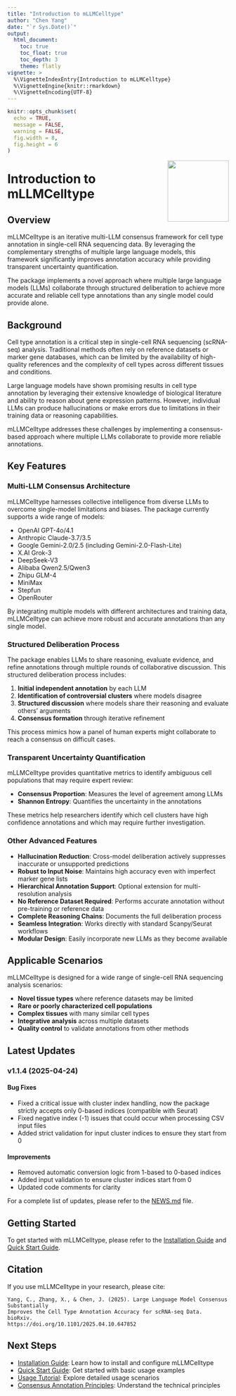 ```yaml
---
title: "Introduction to mLLMCelltype"
author: "Chen Yang"
date: "`r Sys.Date()`"
output:
  html_document:
    toc: true
    toc_float: true
    toc_depth: 3
    theme: flatly
vignette: >
  %\VignetteIndexEntry{Introduction to mLLMCelltype}
  %\VignetteEngine{knitr::rmarkdown}
  %\VignetteEncoding{UTF-8}
---
```


```r
knitr::opts_chunk$set(
  echo = TRUE,
  message = FALSE,
  warning = FALSE,
  fig.width = 8,
  fig.height = 6
)
```

<img src="../man/figures/logo.png" align="right" height="139" />

# Introduction to mLLMCelltype

## Overview

mLLMCelltype is an iterative multi-LLM consensus framework for cell type annotation in single-cell RNA sequencing data. By leveraging the complementary strengths of multiple large language models, this framework significantly improves annotation accuracy while providing transparent uncertainty quantification.

The package implements a novel approach where multiple large language models (LLMs) collaborate through structured deliberation to achieve more accurate and reliable cell type annotations than any single model could provide alone.

## Background

Cell type annotation is a critical step in single-cell RNA sequencing (scRNA-seq) analysis. Traditional methods often rely on reference datasets or marker gene databases, which can be limited by the availability of high-quality references and the complexity of cell types across different tissues and conditions.

Large language models have shown promising results in cell type annotation by leveraging their extensive knowledge of biological literature and ability to reason about gene expression patterns. However, individual LLMs can produce hallucinations or make errors due to limitations in their training data or reasoning capabilities.

mLLMCelltype addresses these challenges by implementing a consensus-based approach where multiple LLMs collaborate to provide more reliable annotations.

## Key Features

### Multi-LLM Consensus Architecture

mLLMCelltype harnesses collective intelligence from diverse LLMs to overcome single-model limitations and biases. The package currently supports a wide range of models:

- OpenAI GPT-4o/4.1
- Anthropic Claude-3.7/3.5
- Google Gemini-2.0/2.5 (including Gemini-2.0-Flash-Lite)
- X.AI Grok-3
- DeepSeek-V3
- Alibaba Qwen2.5/Qwen3
- Zhipu GLM-4
- MiniMax
- Stepfun
- OpenRouter

By integrating multiple models with different architectures and training data, mLLMCelltype can achieve more robust and accurate annotations than any single model.

### Structured Deliberation Process

The package enables LLMs to share reasoning, evaluate evidence, and refine annotations through multiple rounds of collaborative discussion. This structured deliberation process includes:

1. **Initial independent annotation** by each LLM
2. **Identification of controversial clusters** where models disagree
3. **Structured discussion** where models share their reasoning and evaluate others' arguments
4. **Consensus formation** through iterative refinement

This process mimics how a panel of human experts might collaborate to reach a consensus on difficult cases.

### Transparent Uncertainty Quantification

mLLMCelltype provides quantitative metrics to identify ambiguous cell populations that may require expert review:

- **Consensus Proportion**: Measures the level of agreement among LLMs
- **Shannon Entropy**: Quantifies the uncertainty in the annotations

These metrics help researchers identify which cell clusters have high confidence annotations and which may require further investigation.

### Other Advanced Features

- **Hallucination Reduction**: Cross-model deliberation actively suppresses inaccurate or unsupported predictions
- **Robust to Input Noise**: Maintains high accuracy even with imperfect marker gene lists
- **Hierarchical Annotation Support**: Optional extension for multi-resolution analysis
- **No Reference Dataset Required**: Performs accurate annotation without pre-training or reference data
- **Complete Reasoning Chains**: Documents the full deliberation process
- **Seamless Integration**: Works directly with standard Scanpy/Seurat workflows
- **Modular Design**: Easily incorporate new LLMs as they become available

## Applicable Scenarios

mLLMCelltype is designed for a wide range of single-cell RNA sequencing analysis scenarios:

- **Novel tissue types** where reference datasets may be limited
- **Rare or poorly characterized cell populations**
- **Complex tissues** with many similar cell types
- **Integrative analysis** across multiple datasets
- **Quality control** to validate annotations from other methods

## Latest Updates

### v1.1.4 (2025-04-24)

#### Bug Fixes
- Fixed a critical issue with cluster index handling, now the package strictly accepts only 0-based indices (compatible with Seurat)
- Fixed negative index (-1) issues that could occur when processing CSV input files
- Added strict validation for input cluster indices to ensure they start from 0

#### Improvements
- Removed automatic conversion logic from 1-based to 0-based indices
- Added input validation to ensure cluster indices start from 0
- Updated code comments for clarity

For a complete list of updates, please refer to the [NEWS.md](../NEWS.md) file.

## Getting Started

To get started with mLLMCelltype, please refer to the [Installation Guide](02-installation.html) and [Quick Start Guide](03-getting-started.html).

## Citation

If you use mLLMCelltype in your research, please cite:

```
Yang, C., Zhang, X., & Chen, J. (2025). Large Language Model Consensus Substantially
Improves the Cell Type Annotation Accuracy for scRNA-seq Data. bioRxiv.
https://doi.org/10.1101/2025.04.10.647852
```

## Next Steps

- [Installation Guide](02-installation.html): Learn how to install and configure mLLMCelltype
- [Quick Start Guide](03-getting-started.html): Get started with basic usage examples
- [Usage Tutorial](04-usage-tutorial.html): Explore detailed usage scenarios
- [Consensus Annotation Principles](05-consensus-principles.html): Understand the technical principles
